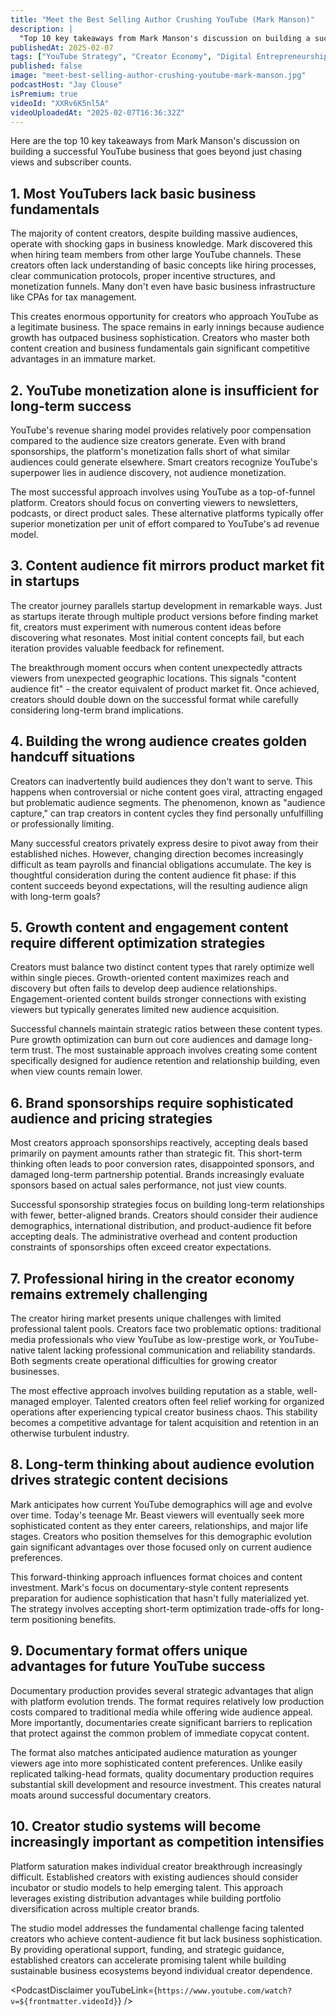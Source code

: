 ```yaml
---
title: "Meet the Best Selling Author Crushing YouTube (Mark Manson)"
description: |
  "Top 10 key takeaways from Mark Manson's discussion on building a successful YouTube business that goes beyond just chasing views and subscriber counts."
publishedAt: 2025-02-07
tags: ["YouTube Strategy", "Creator Economy", "Digital Entrepreneurship"]
published: false
image: "meet-best-selling-author-crushing-youtube-mark-manson.jpg"
podcastHost: "Jay Clouse"
isPremium: true
videoId: "XXRv6K5nl5A"
videoUploadedAt: "2025-02-07T16:36:32Z"
---
```



<PodcastSummaryPageLayout frontmatter={frontmatter}>
Here are the top 10 key takeaways from Mark Manson's discussion on building a successful YouTube business that goes beyond just chasing views and subscriber counts.

## 1. Most YouTubers lack basic business fundamentals

The majority of content creators, despite building massive audiences, operate with shocking gaps in business knowledge. Mark discovered this when hiring team members from other large YouTube channels. These creators often lack understanding of basic concepts like hiring processes, clear communication protocols, proper incentive structures, and monetization funnels. Many don't even have basic business infrastructure like CPAs for tax management.

This creates enormous opportunity for creators who approach YouTube as a legitimate business. The space remains in early innings because audience growth has outpaced business sophistication. Creators who master both content creation and business fundamentals gain significant competitive advantages in an immature market.

## 2. YouTube monetization alone is insufficient for long-term success

YouTube's revenue sharing model provides relatively poor compensation compared to the audience size creators generate. Even with brand sponsorships, the platform's monetization falls short of what similar audiences could generate elsewhere. Smart creators recognize YouTube's superpower lies in audience discovery, not audience monetization.

The most successful approach involves using YouTube as a top-of-funnel platform. Creators should focus on converting viewers to newsletters, podcasts, or direct product sales. These alternative platforms typically offer superior monetization per unit of effort compared to YouTube's ad revenue model.

## 3. Content audience fit mirrors product market fit in startups

The creator journey parallels startup development in remarkable ways. Just as startups iterate through multiple product versions before finding market fit, creators must experiment with numerous content ideas before discovering what resonates. Most initial content concepts fail, but each iteration provides valuable feedback for refinement.

The breakthrough moment occurs when content unexpectedly attracts viewers from unexpected geographic locations. This signals "content audience fit" - the creator equivalent of product market fit. Once achieved, creators should double down on the successful format while carefully considering long-term brand implications.

## 4. Building the wrong audience creates golden handcuff situations

Creators can inadvertently build audiences they don't want to serve. This happens when controversial or niche content goes viral, attracting engaged but problematic audience segments. The phenomenon, known as "audience capture," can trap creators in content cycles they find personally unfulfilling or professionally limiting.

Many successful creators privately express desire to pivot away from their established niches. However, changing direction becomes increasingly difficult as team payrolls and financial obligations accumulate. The key is thoughtful consideration during the content audience fit phase: if this content succeeds beyond expectations, will the resulting audience align with long-term goals?

## 5. Growth content and engagement content require different optimization strategies

Creators must balance two distinct content types that rarely optimize well within single pieces. Growth-oriented content maximizes reach and discovery but often fails to develop deep audience relationships. Engagement-oriented content builds stronger connections with existing viewers but typically generates limited new audience acquisition.

Successful channels maintain strategic ratios between these content types. Pure growth optimization can burn out core audiences and damage long-term trust. The most sustainable approach involves creating some content specifically designed for audience retention and relationship building, even when view counts remain lower.

## 6. Brand sponsorships require sophisticated audience and pricing strategies

Most creators approach sponsorships reactively, accepting deals based primarily on payment amounts rather than strategic fit. This short-term thinking often leads to poor conversion rates, disappointed sponsors, and damaged long-term partnership potential. Brands increasingly evaluate sponsors based on actual sales performance, not just view counts.

Successful sponsorship strategies focus on building long-term relationships with fewer, better-aligned brands. Creators should consider their audience demographics, international distribution, and product-audience fit before accepting deals. The administrative overhead and content production constraints of sponsorships often exceed creator expectations.

## 7. Professional hiring in the creator economy remains extremely challenging

The creator hiring market presents unique challenges with limited professional talent pools. Creators face two problematic options: traditional media professionals who view YouTube as low-prestige work, or YouTube-native talent lacking professional communication and reliability standards. Both segments create operational difficulties for growing creator businesses.

The most effective approach involves building reputation as a stable, well-managed employer. Talented creators often feel relief working for organized operations after experiencing typical creator business chaos. This stability becomes a competitive advantage for talent acquisition and retention in an otherwise turbulent industry.

## 8. Long-term thinking about audience evolution drives strategic content decisions

Mark anticipates how current YouTube demographics will age and evolve over time. Today's teenage Mr. Beast viewers will eventually seek more sophisticated content as they enter careers, relationships, and major life stages. Creators who position themselves for this demographic evolution gain significant advantages over those focused only on current audience preferences.

This forward-thinking approach influences format choices and content investment. Mark's focus on documentary-style content represents preparation for audience sophistication that hasn't fully materialized yet. The strategy involves accepting short-term optimization trade-offs for long-term positioning benefits.

## 9. Documentary format offers unique advantages for future YouTube success

Documentary production provides several strategic advantages that align with platform evolution trends. The format requires relatively low production costs compared to traditional media while offering wide audience appeal. More importantly, documentaries create significant barriers to replication that protect against the common problem of immediate copycat content.

The format also matches anticipated audience maturation as younger viewers age into more sophisticated content preferences. Unlike easily replicated talking-head formats, quality documentary production requires substantial skill development and resource investment. This creates natural moats around successful documentary creators.

## 10. Creator studio systems will become increasingly important as competition intensifies

Platform saturation makes individual creator breakthrough increasingly difficult. Established creators with existing audiences should consider incubator or studio models to help emerging talent. This approach leverages existing distribution advantages while building portfolio diversification across multiple creator brands.

The studio model addresses the fundamental challenge facing talented creators who achieve content-audience fit but lack business sophistication. By providing operational support, funding, and strategic guidance, established creators can accelerate promising talent while building sustainable business ecosystems beyond individual creator dependence.

<PodcastDisclaimer
  youTubeLink={`https://www.youtube.com/watch?v=${frontmatter.videoId}`}
/>

</PodcastSummaryPageLayout>

